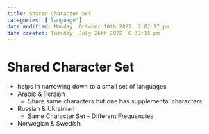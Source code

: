 ```yaml
---
title: Shared Character Set
categories: ['language']
date modified: Monday, October 10th 2022, 2:02:17 pm
date created: Tuesday, July 26th 2022, 8:33:15 pm
---
```


# Shared Character Set
- helps in narrowing down to a small set of languages
- Arabic & Persian
	- Share same characters but one has supplemental characters
- Russian & Ukrainian
	- Same Character Set - Different Frequencies
- Norwegian & Swedish



